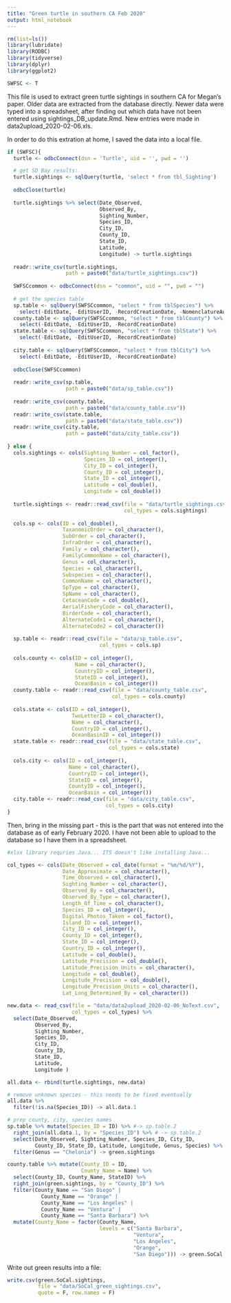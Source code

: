 ```yaml
---
title: "Green turtle in southern CA Feb 2020"
output: html_notebook
---
```



```r
rm(list=ls())
library(lubridate)
library(RODBC)
library(tidyverse)
library(dplyr)
library(ggplot2)

SWFSC <- T
```

This file is used to extract green turtle sightings in southern CA for Megan's paper. Older data are extracted from the database directly. Newer data were typed into a spreadsheet, after finding out which data have not been entered using sightings_DB_update.Rmd.  New entries were made in data2upload_2020-02-06.xls. 

In order to do this extration at home, I saved the data into a local file. 

```r
if (SWFSC){
  turtle <- odbcConnect(dsn = 'Turtle', uid = '', pwd = '')

  # get SD Bay results:
  turtle.sightings <- sqlQuery(turtle, 'select * from tbl_Sighting') 
  
  odbcClose(turtle)
  
  turtle.sightings %>% select(Date_Observed,
                              Observed_By,
                              Sighting_Number,
                              Species_ID,
                              City_ID,
                              County_ID,
                              State_ID,
                              Latitude,
                              Longitude) -> turtle.sightings
  
  readr::write_csv(turtle.sightings,
                   path = paste0("data/turtle_sightings.csv"))
  
  SWFSCcommon <- odbcConnect(dsn = "common", uid = "", pwd = "")
  
  # get the species table
  sp.table <- sqlQuery(SWFSCcommon, "select * from tblSpecies") %>% 
    select(-EditDate, -EditUserID, -RecordCreationDate, -NomenclatureAuthority, -Comments)
  county.table <- sqlQuery(SWFSCcommon, "select * from tblCounty") %>%
    select(-EditDate, -EditUserID, -RecordCreationDate)
  state.table <- sqlQuery(SWFSCcommon, "select * from tblState") %>%
    select(-EditDate, -EditUserID, -RecordCreationDate)
  
  city.table <- sqlQuery(SWFSCcommon, "select * from tblCity") %>%
    select(-EditDate, -EditUserID, -RecordCreationDate)
  
  odbcClose(SWFSCcommon)
  
  readr::write_csv(sp.table,
                   path = paste0("data/sp_table.csv"))
  
  readr::write_csv(county.table,
                   path = paste0("data/county_table.csv"))
  readr::write_csv(state.table,
                   path = paste0("data/state_table.csv"))
  readr::write_csv(city.table,
                   path = paste0("data/city_table.csv"))
  
} else {
  cols.sightings <- cols(Sighting_Number = col_factor(),
                         Species_ID = col_integer(),
                         City_ID = col_integer(),
                         County_ID = col_integer(),
                         State_ID = col_integer(),
                         Latitude = col_double(),
                         Longitude = col_double())
  
  turtle.sightings <- readr::read_csv(file = "data/turtle_sightings.csv",
                                      col_types = cols.sightings)
  
  cols.sp <- cols(ID = col_double(),
                  TaxanomicOrder = col_character(),
                  SubOrder = col_character(),
                  InfraOrder = col_character(),
                  Family = col_character(),
                  FamilyCommonName = col_character(),
                  Genus = col_character(),
                  Species = col_character(),
                  Subspecies = col_character(),
                  CommonName = col_character(),
                  SpType = col_character(),
                  SpName = col_character(),
                  CetaceanCode = col_double(),
                  AerialFisheryCode = col_character(),
                  BirderCode = col_character(),
                  AlternateCode1 = col_character(),
                  AlternateCode2 = col_character())
  
  sp.table <- readr::read_csv(file = "data/sp_table.csv",
                              col_types = cols.sp) 
  
  cols.county <- cols(ID = col_integer(),
                      Name = col_character(),
                      CountryID = col_integer(),
                      StateID = col_integer(),
                      OceanBasin = col_integer())
  county.table <- readr::read_csv(file = "data/county_table.csv",
                                  col_types = cols.county)
  
  cols.state <- cols(ID = col_integer(),
                     TwoLetterID = col_character(),
                     Name = col_character(),
                     CountryID = col_integer(),
                     OceanBasinID = col_integer())
  state.table <- readr::read_csv(file = "data/state_table.csv",
                                 col_types = cols.state)
  
  cols.city <- cols(ID = col_integer(),
                    Name = col_character(),
                    CountryID = col_integer(),
                    StateID = col_integer(),
                    CountyID = col_integer(),
                    OceanBasin = col_integer())
  city.table <- readr::read_csv(file = "data/city_table.csv",
                                col_types = cols.city)
}

```

Then, bring in the missing part - this is the part that was not entered into the database as of early February 2020. I have not been able to upload to the database so I have them in a spreadsheet. 

```r
#xlsx library requries Java... ITS doesn't like installing Java... 

col_types <- cols(Date_Observed = col_date(format = "%m/%d/%Y"),
                  Date_Approximate = col_character(),
                  Time_Observed = col_character(), 
                  Sighting_Number = col_character(),
                  Observed_By = col_character(),
                  Observed_By_Type = col_character(),
                  Length_Of_Time = col_character(),
                  Species_ID = col_integer(),
                  Digital_Photos_Taken = col_factor(),
                  Island_ID = col_integer(),
                  City_ID = col_integer(),
                  County_ID = col_integer(),
                  State_ID = col_integer(),
                  Country_ID = col_integer(),
                  Latitude = col_double(),
                  Latitude_Precision = col_double(),
                  Latitude_Precision_Units = col_character(),
                  Longitude = col_double(),
                  Longitude_Precision = col_double(),
                  Longitude_Precision_Units = col_character(),
                  Lat_Long_Determined_By = col_character())

new.data <- read_csv(file = "data/data2upload_2020-02-06_NoText.csv",
                     col_types = col_types) %>% 
  select(Date_Observed,
         Observed_By,
         Sighting_Number,
         Species_ID,
         City_ID,
         County_ID,
         State_ID,
         Latitude,
         Longitude )

all.data <- rbind(turtle.sightings, new.data) 

# remove unknown species - this needs to be fixed eventually
all.data %>%
  filter(!is.na(Species_ID)) -> all.data.1

# prep county, city, species names
sp.table %>% mutate(Species_ID = ID) %>% #-> sp.table.2
  right_join(all.data.1, by = "Species_ID") %>% # -> sp.table.2
  select(Date_Observed, Sighting_Number, Species_ID, City_ID,
         County_ID, State_ID, Latitude, Longitude, Genus, Species) %>%
  filter(Genus == "Chelonia") -> green.sightings

county.table %>% mutate(County_ID = ID,
                        County_Name = Name) %>%
  select(County_ID, County_Name, StateID) %>%
  right_join(green.sightings, by = "County_ID") %>%
  filter(County_Name == "San Diego" |
           County_Name == "Orange" |
           County_Name == "Los Angeles" |
           County_Name == "Ventura" |
           County_Name == "Santa Barbara") %>%
  mutate(County_Name = factor(County_Name,
                              levels = c("Santa Barbara",
                                         "Ventura", 
                                         "Los Angeles",
                                         "Orange",
                                         "San Diego"))) -> green.SoCal.sightings

```



Write out green results into a file:
```r
write.csv(green.SoCal.sightings,
          file = "data/SoCal_green_sightings.csv",
          quote = F, row.names = F)
```

